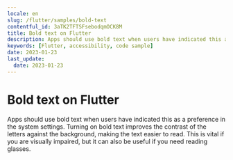 ```yaml
---
locale: en
slug: /flutter/samples/bold-text
contentful_id: 3aTK2TFTSFsebodqmOCK8M
title: Bold text on Flutter
description: Apps should use bold text when users have indicated this as a preference in the system settings.
keywords: [Flutter, accessibility, code sample]
date: 2023-01-23
last_update:
  date: 2023-01-23
---
```


# Bold text on Flutter

Apps should use bold text when users have indicated this as a preference in the system settings. Turning on bold text improves the contrast of the letters against the background, making the text easier to read. This is vital if you are visually impaired, but it can also be useful if you need reading glasses.

<CodeSample id="text-bold" platform="flutter" locale="en"/>
